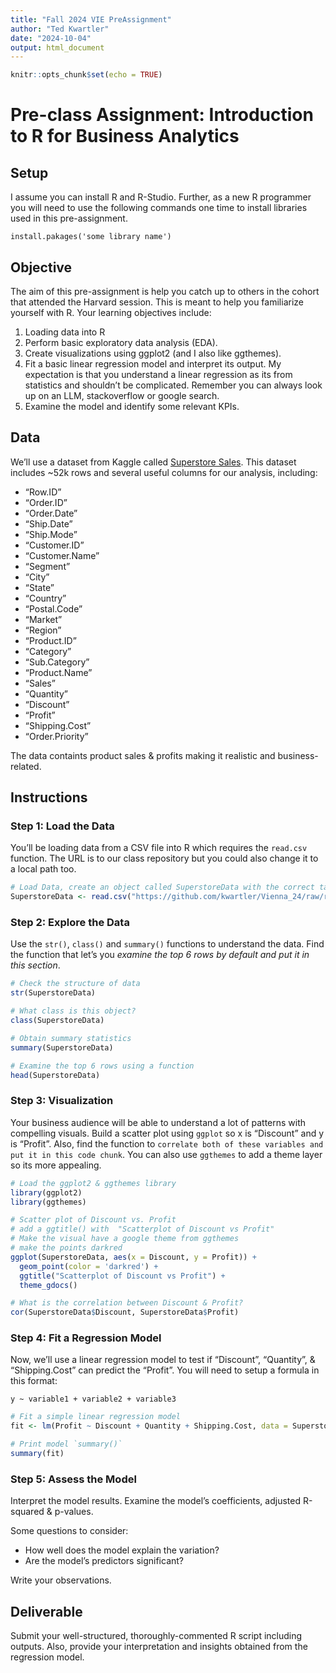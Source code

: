 ```yaml
---
title: "Fall 2024 VIE PreAssignment"
author: "Ted Kwartler"
date: "2024-10-04"
output: html_document
---
```


```r
knitr::opts_chunk$set(echo = TRUE)
```

# Pre-class Assignment: Introduction to R for Business Analytics

## Setup

I assume you can install R and R-Studio.  Further, as a new R programmer you will need to use the following commands one time to install libraries used in this pre-assignment.

`install.pakages('some library name')`

## Objective

The aim of this pre-assignment is help you catch up to others in the cohort that attended the Harvard session.  This is meant to help you familiarize yourself with R. Your learning objectives include:

1. Loading data into R 
2. Perform basic exploratory data analysis (EDA).
3. Create visualizations using ggplot2 (and I also like ggthemes).
4. Fit a basic linear regression model and interpret its output.  My expectation is that you understand a linear regression as its from statistics and shouldn't be complicated.  Remember you can always look up on an LLM, stackoverflow or google search.
5. Examine the model and identify some relevant KPIs.

## Data

We'll use a dataset from Kaggle called [Superstore Sales](https://www.kaggle.com/jr2ngb/superstore-data). 
This dataset includes ~52k rows and several useful columns for our analysis, including:

- "Row.ID"         
- "Order.ID"  
- "Order.Date"     
- "Ship.Date"
- "Ship.Mode"     
- "Customer.ID" 
- "Customer.Name" 
- "Segment"
- "City"  
- "State"         
- "Country"
- "Postal.Code"    
- "Market"   
- "Region" 
- "Product.ID"    
- "Category" 
- "Sub.Category"
- "Product.Name"
- "Sales"
- "Quantity"      
- "Discount" 
- "Profit" 
- "Shipping.Cost"
- "Order.Priority"

The data containts product sales & profits making it realistic and business-related.

## Instructions

### Step 1: Load the Data

You'll be loading data from a CSV file into R which requires the `read.csv` function.  The URL is to our class repository but you could also change it to a local path too.

```r
# Load Data, create an object called SuperstoreData with the correct table reading function
SuperstoreData <- read.csv("https://github.com/kwartler/Vienna_24/raw/refs/heads/main/Fall_2024/superstore_dataset2011-2015.csv")
```

### Step 2: Explore the Data

Use the `str()`, `class()` and `summary()` functions to understand the data.  Find the function that let's you *examine the top 6 rows by default and put it in this section*.

```r
# Check the structure of data
str(SuperstoreData)

# What class is this object?
class(SuperstoreData)

# Obtain summary statistics 
summary(SuperstoreData)

# Examine the top 6 rows using a function
head(SuperstoreData)
```

### Step 3: Visualization

Your business audience will be able to understand a lot of patterns with compelling visuals.  Build a scatter plot using `ggplot` so x is "Discount" and y is "Profit".  Also, find the function to `correlate both of these variables and put it in this code chunk`.  You can also use `ggthemes` to add a theme layer so its more appealing.

```r
# Load the ggplot2 & ggthemes library
library(ggplot2)
library(ggthemes)

# Scatter plot of Discount vs. Profit
# add a ggtitle() with  "Scatterplot of Discount vs Profit"
# Make the visual have a google theme from ggthemes
# make the points darkred
ggplot(SuperstoreData, aes(x = Discount, y = Profit)) +
  geom_point(color = 'darkred') +
  ggtitle("Scatterplot of Discount vs Profit") +
  theme_gdocs()

# What is the correlation between Discount & Profit?
cor(SuperstoreData$Discount, SuperstoreData$Profit)
```

### Step 4: Fit a Regression Model

Now, we'll use a linear regression model to test if "Discount", "Quantity", & "Shipping.Cost" can predict the "Profit". You will need to setup a formula in this format:

`y ~ variable1 + variable2 + variable3`

```r
# Fit a simple linear regression model
fit <- lm(Profit ~ Discount + Quantity + Shipping.Cost, data = SuperstoreData)

# Print model `summary()`
summary(fit)
```

### Step 5: Assess the Model

Interpret the model results. Examine the model's coefficients, adjusted R-squared &  p-values. 

Some questions to consider:

- How well does the model explain the variation?
- Are the model's predictors significant? 

Write your observations.

## Deliverable

Submit your well-structured, thoroughly-commented R script including outputs. Also, provide your interpretation and insights obtained from the regression model.